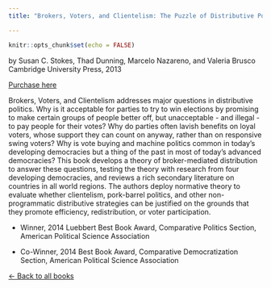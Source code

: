 ```yaml
---
title: "Brokers, Voters, and Clientelism: The Puzzle of Distributive Politics"

---
```

  
  
```r
knitr::opts_chunk$set(echo = FALSE)
```

by Susan C. Stokes, Thad Dunning, Marcelo Nazareno, and Valeria Brusco <br/>
Cambridge University Press, 2013

[Purchase here](https://www.cambridge.org/core/books/brokers-voters-and-clientelism/2346382B38862E36C09042C779EA1510)

Brokers, Voters, and Clientelism addresses major questions in distributive politics. Why is it acceptable for parties to try to win elections by promising to make certain groups of people better off, but unacceptable - and illegal - to pay people for their votes? Why do parties often lavish benefits on loyal voters, whose support they can count on anyway, rather than on responsive swing voters? Why is vote buying and machine politics common in today's developing democracies but a thing of the past in most of today's advanced democracies? This book develops a theory of broker-mediated distribution to answer these questions, testing the theory with research from four developing democracies, and reviews a rich secondary literature on countries in all world regions. The authors deploy normative theory to evaluate whether clientelism, pork-barrel politics, and other non-programmatic distributive strategies can be justified on the grounds that they promote efficiency, redistribution, or voter participation.


* Winner, 2014 Luebbert Best Book Award, Comparative Politics Section, American Political Science Association

* Co-Winner, 2014 Best Book Award, Comparative Democratization Section, American Political Science Association


[&larr; Back to all books](books.html)